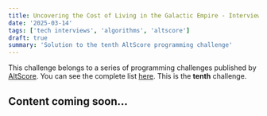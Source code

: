 ```yaml
---
title: Uncovering the Cost of Living in the Galactic Empire - Interview challenge solution
date: '2025-03-14'
tags: ['tech interviews', 'algorithms', 'altscore']
draft: true
summary: 'Solution to the tenth AltScore programming challenge'
---
```


This challenge belongs to a series of programming challenges published by [AltScore](https://www.altscore.ai/).
You can see the complete list [here](/blog/altscore-makers-challenge/0-reto-altscore). This is the **tenth** challenge.

## Content coming soon... 